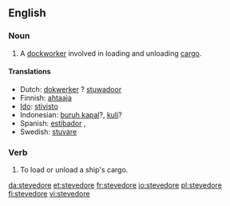 
==English==
{{wikipedia}}

===Noun===
{{en-noun}}

# A [[dockworker]] involved in loading and unloading [[cargo]].

====Translations====
* Dutch: [[dokwerker]] {{m}}? [[stuwadoor]]
* Finnish: [[ahtaaja]]
* [[Ido]]: [[stivisto]]
* Indonesian: [[buruh kapal]]?, [[kuli]]?
* Spanish: [[estibador]] {{m}}, {{t|es|arrumador|m}}
* Swedish: [[stuvare]]

===Verb===
{{en-verb|stevedor|ing}}

# {{transitive}} To load or unload a ship's cargo.

[[da:stevedore]]
[[et:stevedore]]
[[fr:stevedore]]
[[io:stevedore]]
[[pl:stevedore]]
[[fi:stevedore]]
[[vi:stevedore]]
